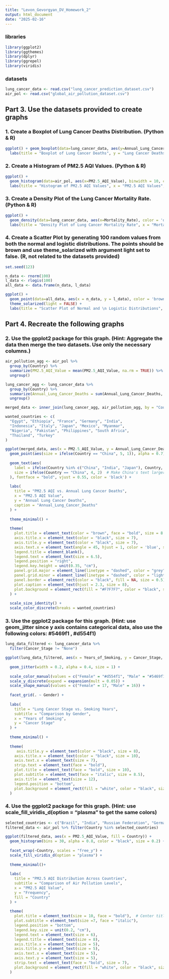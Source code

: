 ```yaml
---
title: "Levon_Gevorgyan_DV_Homework_2"
output: html_document
date: "2025-02-16"
---
```


### libraries

```r
library(ggplot2)
library(ggthemes)
library(dplyr)
library(ggrepel)
library(viridis)
```

### datasets

```r
lung_cancer_data <- read.csv("lung_cancer_prediction_dataset.csv")
air_pol <- read.csv("global_air_pollution_dataset.csv")
```


## Part 3. Use the datasets provided to create graphs

### 1. Create a Boxplot of Lung Cancer Deaths Distribution. (Python & R)

```r
ggplot() + geom_boxplot(data=lung_cancer_data, aes(y=Annual_Lung_Cancer_Deaths)) + 
  labs(title = "Boxplot of Lung Cancer Deaths", y = "Lung Cancer Deaths") 
```

### 2. Create a Histogram of PM2.5 AQI Values. (Python & R)

```r
ggplot() + 
  geom_histogram(data=air_pol, aes(x=PM2.5_AQI_Value), binwidth = 10, color = 'black', fill = 'grey') +
  labs(title = "Histogram of PM2.5 AQI Values", x = "PM2.5 AQI Values", y = "Frequency")
```

### 3. Create a Density Plot of the Lung Cancer Mortality Rate. (Python & R)

```r
ggplot() + 
  geom_density(data=lung_cancer_data, aes(x=Mortality_Rate), color = 'darkred') +
  labs(title = "Density Plot of Lung Cancer Mortality Rate", x = "Mortality Rate", y = "Density")
```


### 4. Create a Scatter Plot by generating 100 random values from both the normal and logistic distributions. The points should be brown and use theme_solarized with argument light set to false. (R, not related to the datasets provided)

```r
set.seed(123)

n_data <- rnorm(100)
l_data <- rlogis(100)
all_data <- data.frame(n_data, l_data)

ggplot() +
  geom_point(data=all_data, aes(x = n_data, y = l_data), color = 'brown') +
  theme_solarized(light = FALSE) +
  labs(title = "Scatter Plot of Normal and \n Logistic Distributions", x = "Normal Data", y = "Logistic Data")
```

## Part 4. Recreate the following graphs

### 2. Use the gpplot2 package for this graph. (Hint: Aggregate the data then merge the two datasets. Use only the necessary columns.)

```r
air_pollution_agg <- air_pol %>%
  group_by(Country) %>%
  summarize(PM2.5_AQI_Value = mean(PM2.5_AQI_Value, na.rm = TRUE)) %>%
  ungroup()

lung_cancer_agg <- lung_cancer_data %>%
  group_by(Country) %>%
  summarize(Annual_Lung_Cancer_Deaths = sum(Annual_Lung_Cancer_Deaths, na.rm = TRUE)) %>%
  ungroup()

merged_data <- inner_join(lung_cancer_agg, air_pollution_agg, by = "Country")

wanted_countries <- c(
  "Egypt", "Ethiopia", "France", "Germany", "India", 
  "Indonesia", "Italy", "Japan", "Mexico", "Myanmar", 
  "Nigeria", "Pakistan", "Philippines", "South Africa",
  "Thailand", "Turkey"
)

ggplot(merged_data, aes(x = PM2.5_AQI_Value, y = Annual_Lung_Cancer_Deaths, color = Country)) +
  geom_point(aes(size = ifelse(Country == "China", 5, 1)), alpha = 0.7) +  
  
  geom_text(aes(
    label = ifelse(Country %in% c("China", "India", "Japan"), Country, ""), 
    size = ifelse(Country == "China", 4, 2)  # Make China's text larger
  ), fontface = "bold", vjust = 0.55, color = 'black') +  
  
  labs(
    title = "PM2.5 AQI vs. Annual Lung Cancer Deaths",
    x = "PM2.5 AQI Value",
    y = "Annual Lung Cancer Deaths",
    caption = "Annual_Lung_Cancer_Deaths"
  ) +
  
  theme_minimal() +
  
  theme(
    plot.title = element_text(color = "brown", face = "bold", size = 8.5),
    axis.title.x = element_text(color = "black", size = 7),
    axis.title.y = element_text(color = "black", size = 7),
    axis.text.x = element_text(angle = 45, hjust = 1, color = 'blue', size = 7),
    legend.title = element_blank(),
    legend.text = element_text(size = 6.5),
    legend.position = "right",
    legend.key.height = unit(0.35, "cm"),
    panel.grid.major = element_line(linetype = "dashed", color = "grey", size = 0.15),
    panel.grid.minor = element_line(linetype = "dashed", color = "lightgrey", size = 0.05),
    panel.border = element_rect(color = "black", fill = NA, size = 0.5),
    plot.caption = element_text(hjust = 2.3, size = 8),
    plot.background = element_rect(fill = "#F7F7F7", color = "black", size = 0.5),
  ) +
  
  scale_size_identity() +
  scale_color_discrete(breaks = wanted_countries)
```

### 3. Use the ggplot2 package for this graph. (Hint: use geom_jitter since y axis contains categorical data, also use the following colors: #5469f1 , #d554f1)

```r
lung_data_filtered <- lung_cancer_data %>%
  filter(Cancer_Stage != "None")

ggplot(lung_data_filtered, aes(x = Years_of_Smoking, y = Cancer_Stage, color = Gender, shape = Gender)) +
  
  geom_jitter(width = 0.2, alpha = 0.4, size = 1) +
  
  scale_color_manual(values = c("Female" = "#d554f1", "Male" = "#5469f1")) +
  scale_y_discrete(expand = expansion(mult = 0.05)) +
  scale_shape_manual(values = c("Female" = 17, "Male" = 16)) +
  
  facet_grid(. ~ Gender) +
  
  labs(
    title = "Lung Cancer Stage vs. Smoking Years",
    subtitle = "Comparison by Gender",
    x = "Years of Smoking",
    y = "Cancer Stage"
  ) +
  
  theme_minimal() +
  
  theme(
     axis.title.y = element_text(color = "black", size = 8),
    axis.title.x = element_text(color = "black", size = 10),
    axis.text.x = element_text(size = 7),
    strip.text = element_text(face = "bold"),
    plot.title = element_text(face = "bold", size = 10),
    plot.subtitle = element_text(face = "italic", size = 8.5),
    axis.title = element_text(size = 12),
    legend.position = "bottom",
    plot.background = element_rect(fill = "white", color = "black", size = 0.5)
  )
```

### 4. Use the ggplot2 package for this graph. (Hint: use scale_fill_viridis_d(option = "plasma" to get the same colors)

```r
selected_countries <- c("Brazil", "India", "Russian Federation", "Germany", "Italy", "United States of America")
filtered_data <- air_pol %>% filter(Country %in% selected_countries)

ggplot(filtered_data, aes(x = PM2.5_AQI_Value, fill = Country)) +
  geom_histogram(bins = 30, alpha = 0.8, color = "black", size = 0.2) +  
  
  facet_wrap(~Country, scales = "free_y") +  
  scale_fill_viridis_d(option = "plasma") + 
  
  theme_minimal()+ 
  
  labs(
    title = "PM2.5 AQI Distribution Across Countries",
    subtitle = "Comparison of Air Pollution Levels",
    x = "PM2.5 AQI Value",
    y = "Frequency",
    fill = "Country"
  ) +
  
  theme(
    plot.title = element_text(size = 10, face = "bold"),  # Center title
    plot.subtitle = element_text(size =7, face = "italic"),  
    legend.position = "bottom", 
    legend.key.size = unit(0.2, "cm"), 
    legend.text = element_text(size = 6),
    legend.title = element_text(size = 8), 
    axis.title.x = element_text(size = 5),
    axis.title.y = element_text(size = 5),
    axis.text.x = element_text(size = 5),
    axis.text.y = element_text(size = 5),
    strip.text = element_text(face = "bold", size = 7),
    plot.background = element_rect(fill = "white", color = "black", size = 0.5)
  ) 
```
